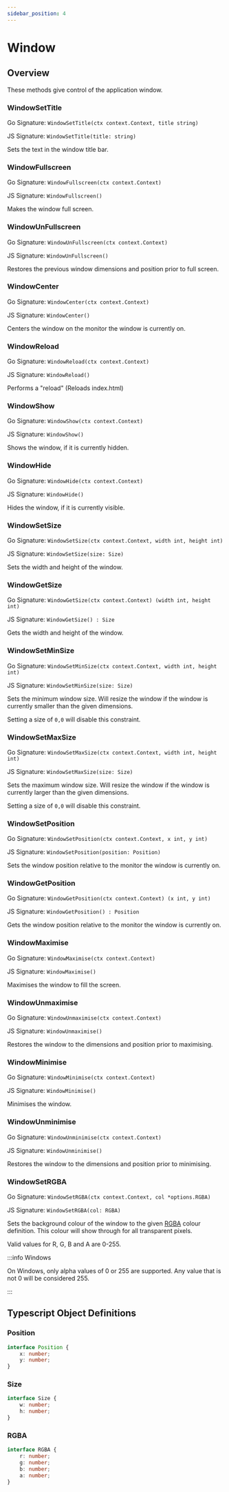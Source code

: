 ```yaml
---
sidebar_position: 4
---
```


# Window

## Overview

These methods give control of the application window.

### WindowSetTitle
Go Signature: `WindowSetTitle(ctx context.Context, title string)`

JS Signature: `WindowSetTitle(title: string)`

Sets the text in the window title bar.

### WindowFullscreen
Go Signature: `WindowFullscreen(ctx context.Context)`

JS Signature: `WindowFullscreen()`

Makes the window full screen.

### WindowUnFullscreen
Go Signature: `WindowUnFullscreen(ctx context.Context)`

JS Signature: `WindowUnFullscreen()`

Restores the previous window dimensions and position prior to full screen.

### WindowCenter
Go Signature: `WindowCenter(ctx context.Context)`

JS Signature: `WindowCenter()`

Centers the window on the monitor the window is currently on.

### WindowReload
Go Signature: `WindowReload(ctx context.Context)`

JS Signature: `WindowReload()`

Performs a "reload" (Reloads index.html)

### WindowShow
Go Signature: `WindowShow(ctx context.Context)`

JS Signature: `WindowShow()`

Shows the window, if it is currently hidden.

### WindowHide
Go Signature: `WindowHide(ctx context.Context)`

JS Signature: `WindowHide()`

Hides the window, if it is currently visible.

### WindowSetSize
Go Signature: `WindowSetSize(ctx context.Context, width int, height int)`

JS Signature: `WindowSetSize(size: Size)`

Sets the width and height of the window.

### WindowGetSize
Go Signature: `WindowGetSize(ctx context.Context) (width int, height int)`

JS Signature: `WindowGetSize() : Size`

Gets the width and height of the window.

### WindowSetMinSize
Go Signature: `WindowSetMinSize(ctx context.Context, width int, height int)`

JS Signature: `WindowSetMinSize(size: Size)`

Sets the minimum window size.
Will resize the window if the window is currently smaller than the given dimensions.

Setting a size of `0,0` will disable this constraint.

### WindowSetMaxSize
Go Signature: `WindowSetMaxSize(ctx context.Context, width int, height int)`

JS Signature: `WindowSetMaxSize(size: Size)`

Sets the maximum window size.
Will resize the window if the window is currently larger than the given dimensions.

Setting a size of `0,0` will disable this constraint.

### WindowSetPosition
Go Signature: `WindowSetPosition(ctx context.Context, x int, y int)`

JS Signature: `WindowSetPosition(position: Position)`

Sets the window position relative to the monitor the window is currently on.

### WindowGetPosition
Go Signature: `WindowGetPosition(ctx context.Context) (x int, y int)`

JS Signature: `WindowGetPosition() : Position`

Gets the window position relative to the monitor the window is currently on.

### WindowMaximise
Go Signature: `WindowMaximise(ctx context.Context)`

JS Signature: `WindowMaximise()`

Maximises the window to fill the screen.

### WindowUnmaximise
Go Signature: `WindowUnmaximise(ctx context.Context)`

JS Signature: `WindowUnmaximise()`

Restores the window to the dimensions and position prior to maximising.

### WindowMinimise
Go Signature: `WindowMinimise(ctx context.Context)`

JS Signature: `WindowMinimise()`

Minimises the window.

### WindowUnminimise
Go Signature: `WindowUnminimise(ctx context.Context)`

JS Signature: `WindowUnminimise()`

Restores the window to the dimensions and position prior to minimising.

### WindowSetRGBA
Go Signature: `WindowSetRGBA(ctx context.Context, col *options.RGBA)`

JS Signature: `WindowSetRGBA(col: RGBA)`

Sets the background colour of the window to the given [RGBA](window#rgba) colour definition.
This colour will show through for all transparent pixels.

Valid values for R, G, B and A are 0-255.

:::info Windows

On Windows, only alpha values of 0 or 255 are supported.
Any value that is not 0 will be considered 255.

:::

## Typescript Object Definitions

### Position

```ts
interface Position {
    x: number;
    y: number;
}
```

### Size

```ts
interface Size {
    w: number;
    h: number;
}
```

### RGBA

```ts
interface RGBA {
    r: number;
    g: number;
    b: number;
    a: number;
}
```


